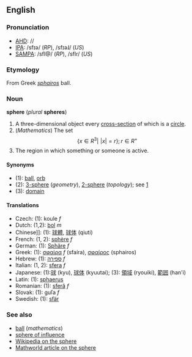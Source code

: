 ==English==
===Pronunciation===
*[[AHD]]: //
*[[IPA]]: /sfɪə/ (''RP''), /sfɪəɺ/ (''US'')
*[[SAMPA]]: /sfI@/ (''RP''), /sfIr/ (''US'')

===Etymology===
From Greek ''[[sphairos]]'' ball.

===Noun===
'''sphere''' (''plural'' '''spheres''')

#A three-dimensional object every [[cross-section]] of which is a [[circle]].
#(''Mathematics'') The set:<math> \{x \in R^3|\,\, |x|=r \}; r \in R^+</math>
#The region in which something or someone is active.

====Synonyms====
*(1): [[ball]], [[orb]]
*(2): [[3-sphere]] (''geometry''), [[2-sphere]] (''topology''); see [http://mathworld.wolfram.com/Sphere.html]
*(3): [[domain]]

====Translations====
*Czech: (1): koule  ''f''
*Dutch: (1,2): [[bol]] ''m''
*Chinese]]: (1): [[球體]], [[球体]] (qiuti)
*French: (1, 2): [[sphère]] ''f''
*German: (1): [[Sphäre]] ''f''
*Greek: (1): [[σφαίρα]] ''f'' (sfaíra), [[σφαίρος]] (sphairos)<!-- is "σφαίρος" ancient greek? -->
*Hebrew: (1): [[ספירה]] ''f''
*Italian: (1, 2): [[sfera]] ''f''
*Japanese: (1):[[球]] (kyu), [[球体]] (kyuutai); (3): [[領域]] (ryouiki), [[範囲]] (han'i)
*Latin: (1): [[sphaerus]]
*Romanian: (1): [[sferă]] ''f''
*Slovak: (1): guľa  ''f''
*Swedish: (1): [[sfär]]

===See also===
*[[ball]] (''mathematics'')
*[[sphere of influence]]
*[[w:Sphere|Wikipedia on the sphere]]
*[http://mathworld.wolfram.com/Sphere.html Mathworld article on the sphere]